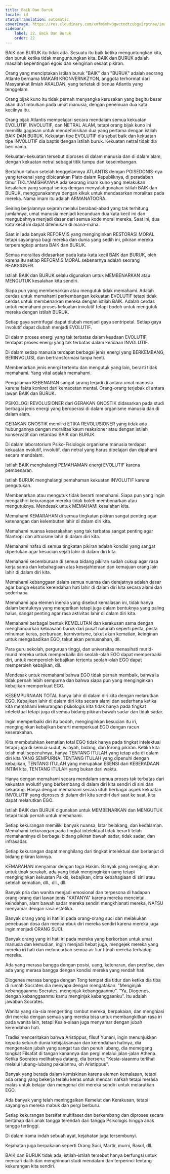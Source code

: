 ```yaml
---
title: Baik Dan Buruk
locale: id
statusTranslation: automatic
coverImage: https://res.cloudinary.com/xmfm6mhw3gwctndtcubgx2rptnae/image/upload/v1740337243/small_cover_educacion_fundamental_a051170f1c.webp
sidebar:
    label: 22. Baik Dan Buruk
    order: 22
---
```

BAIK dan BURUK itu tidak ada. Sesuatu itu baik ketika menguntungkan kita, dan buruk ketika tidak menguntungkan kita. BAIK dan BURUK adalah masalah kepentingan egois dan keinginan sesaat pikiran.

Orang yang menciptakan istilah buruk "BAIK" dan "BURUK" adalah seorang Atlante bernama MAKARI KRONVERNKZYON, anggota terhormat dari Masyarakat Ilmiah AKALDAN, yang terletak di benua Atlantis yang tenggelam.

Orang bijak kuno itu tidak pernah menyangka kerusakan yang begitu besar akan dia timbulkan pada umat manusia, dengan penemuan dua kata kecilnya itu.

Orang bijak Atlantis mempelajari secara mendalam semua kekuatan EVOLUTIF, INVOLUTIF, dan NETRAL ALAM, tetapi orang bijak kuno ini memiliki gagasan untuk mendefinisikan dua yang pertama dengan istilah BAIK DAN BURUK. Kekuatan tipe EVOLUTIF dia sebut baik dan kekuatan tipe INVOLUTIF dia baptis dengan istilah buruk. Kekuatan netral tidak dia beri nama.

Kekuatan-kekuatan tersebut diproses di dalam manusia dan di dalam alam, dengan kekuatan netral sebagai titik tumpu dan keseimbangan.

Bertahun-tahun setelah tenggelamnya ATLANTIS dengan POISEDONIS-nya yang terkenal yang dibicarakan Plato dalam Republiknya, di peradaban timur TIKLYAMISHAYANA ada seorang imam kuno yang melakukan kesalahan yang sangat serius dengan menyalahgunakan istilah BAIK dan BURUK, menggunakannya dengan kikuk untuk mendasarkan moralitas pada mereka. Nama imam itu adalah ARMANATOORA.

Seiring berjalannya sejarah melalui berabad-abad yang tak terhitung jumlahnya, umat manusia menjadi kecanduan dua kata kecil ini dan mengubahnya menjadi dasar dari semua kode moral mereka. Saat ini, dua kata kecil ini dapat ditemukan di mana-mana.

Saat ini ada banyak REFORMIS yang menginginkan RESTORASI MORAL tetapi sayangnya bagi mereka dan dunia yang sedih ini, pikiran mereka terperangkap antara BAIK dan BURUK.

Semua moralitas didasarkan pada kata-kata kecil BAIK dan BURUK, oleh karena itu setiap REFORMIS MORAL sebenarnya adalah seorang REAKSIONER.

Istilah BAIK dan BURUK selalu digunakan untuk MEMBENARKAN atau MENGUTUK kesalahan kita sendiri.

Siapa pun yang membenarkan atau mengutuk tidak memahami. Adalah cerdas untuk memahami perkembangan kekuatan EVOLUTIF tetapi tidak cerdas untuk membenarkan mereka dengan istilah BAIK. Adalah cerdas untuk memahami proses kekuatan involutif tetapi bodoh untuk mengutuk mereka dengan istilah BURUK.

Setiap gaya sentrifugal dapat diubah menjadi gaya sentripetal. Setiap gaya involutif dapat diubah menjadi EVOLUTIF.

Di dalam proses energi yang tak terbatas dalam keadaan EVOLUTIF, terdapat proses energi yang tak terbatas dalam keadaan INVOLUTIF.

Di dalam setiap manusia terdapat berbagai jenis energi yang BERKEMBANG, BERINVOLUSI, dan bertransformasi tanpa henti.

Membenarkan jenis energi tertentu dan mengutuk yang lain, berarti tidak memahami. Yang vital adalah memahami.

Pengalaman KEBENARAN sangat jarang terjadi di antara umat manusia karena fakta konkret dari kemacetan mental. Orang-orang terjebak di antara lawan BAIK dan BURUK.

PSIKOLOGI REVOLUSIONER dari GERAKAN GNOSTIK didasarkan pada studi berbagai jenis energi yang beroperasi di dalam organisme manusia dan di dalam alam.

GERAKAN GNOSTIK memiliki ETIKA REVOLUSIONER yang tidak ada hubungannya dengan moralitas kaum reaksioner atau dengan istilah konservatif dan retardasi BAIK dan BURUK.

Di dalam laboratorium Psiko-Fisiologis organisme manusia terdapat kekuatan evolutif, involutif, dan netral yang harus dipelajari dan dipahami secara mendalam.

Istilah BAIK menghalangi PEMAHAMAN energi EVOLUTIF karena pembenaran.

Istilah BURUK menghalangi pemahaman kekuatan INVOLUTIF karena pengutukan.

Membenarkan atau mengutuk tidak berarti memahami. Siapa pun yang ingin mengakhiri kekurangan mereka tidak boleh membenarkan atau mengutuknya. Mendesak untuk MEMAHAMI kesalahan kita.

Memahami KEMARAHAN di semua tingkatan pikiran sangat penting agar ketenangan dan kelembutan lahir di dalam diri kita.

Memahami nuansa keserakahan yang tak terbatas sangat penting agar filantropi dan altruisme lahir di dalam diri kita.

Memahami nafsu di semua tingkatan pikiran adalah kondisi yang sangat diperlukan agar kesucian sejati lahir di dalam diri kita.

Memahami kecemburuan di semua bidang pikiran sudah cukup agar rasa kerja sama dan kebahagiaan atas kesejahteraan dan kemajuan orang lain lahir di dalam diri kita.

Memahami kebanggaan dalam semua nuansa dan derajatnya adalah dasar agar bunga eksotis kerendahan hati lahir di dalam diri kita secara alami dan sederhana.

Memahami apa elemen inersia yang disebut kemalasan ini, tidak hanya dalam bentuknya yang mengerikan tetapi juga dalam bentuknya yang paling halus, sangat penting agar rasa aktivitas lahir di dalam diri kita.

Memahami berbagai bentuk KEMELUTAN dan kerakusan sama dengan menghancurkan kebiasaan buruk dari pusat naluriah seperti pesta, pesta minuman keras, perburuan, karnivorisme, takut akan kematian, keinginan untuk mengabadikan EGO, takut akan pemusnahan, dll.

Para guru sekolah, perguruan tinggi, dan universitas menasihati murid-murid mereka untuk memperbaiki diri seolah-olah EGO dapat memperbaiki diri, untuk memperoleh kebajikan tertentu seolah-olah EGO dapat memperoleh kebajikan, dll.

Mendesak untuk memahami bahwa EGO tidak pernah membaik, bahwa ia tidak pernah lebih sempurna dan bahwa siapa pun yang menginginkan kebajikan memperkuat EGO.

KESEMPURNAAN TOTAL hanya lahir di dalam diri kita dengan melarutkan EGO. Kebajikan lahir di dalam diri kita secara alami dan sederhana ketika kita memahami kekurangan psikologis kita tidak hanya pada tingkat intelektual tetapi juga di semua bidang pikiran bawah sadar dan tidak sadar.

Ingin memperbaiki diri itu bodoh, menginginkan kesucian itu iri, menginginkan kebajikan berarti memperkuat EGO dengan racun keserakahan.

Kita membutuhkan kematian total EGO tidak hanya pada tingkat intelektual tetapi juga di semua sudut, wilayah, bidang, dan lorong pikiran. Ketika kita telah mati sepenuhnya, hanya TENTANG ITULAH yang tetap ada di dalam diri kita YANG SEMPURNA. TENTANG ITULAH yang dipenuhi dengan kebajikan, TENTANG ITULAH yang merupakan ESENSI dari KEBERADAAN INTIM kita, TENTANG ITULAH yang bukan dari waktu.

Hanya dengan memahami secara mendalam semua proses tak terbatas dari kekuatan evolutif yang berkembang di dalam diri kita sendiri di sini dan sekarang. Hanya dengan memahami secara utuh berbagai aspek kekuatan INVOLUTIF yang diproses di dalam diri kita sendiri dari saat ke saat, kita dapat melarutkan EGO.

Istilah BAIK dan BURUK digunakan untuk MEMBENARKAN dan MENGUTUK tetapi tidak pernah untuk memahami.

Setiap kekurangan memiliki banyak nuansa, latar belakang, dan kedalaman. Memahami kekurangan pada tingkat intelektual tidak berarti telah memahaminya di berbagai bidang pikiran bawah sadar, tidak sadar, dan infrasadar.

Setiap kekurangan dapat menghilang dari tingkat intelektual dan berlanjut di bidang pikiran lainnya.

KEMARAHAN menyamar dengan toga Hakim. Banyak yang menginginkan untuk tidak serakah, ada yang tidak menginginkan uang tetapi menginginkan kekuatan Psikis, kebajikan, cinta kebahagiaan di sini atau setelah kematian, dll., dll., dll.

Banyak pria dan wanita menjadi emosional dan terpesona di hadapan orang-orang dari lawan jenis "KATANYA" karena mereka mencintai keindahan, alam bawah sadar mereka sendiri mengkhianati mereka, NAFSU menyamar dengan rasa estetika.

Banyak orang yang iri hati iri pada orang-orang suci dan melakukan penebusan dosa dan mencambuk diri mereka sendiri karena mereka juga ingin menjadi ORANG SUCI.

Banyak orang yang iri hati iri pada mereka yang berkorban untuk umat manusia dan kemudian, ingin menjadi hebat juga, mengejek mereka yang mereka iri hati dan meluncurkan semua air liur fitnah mereka terhadap mereka.

Ada yang merasa bangga dengan posisi, uang, ketenaran, dan prestise, dan ada yang merasa bangga dengan kondisi mereka yang rendah hati.

Diogenes merasa bangga dengan Tong tempat dia tidur dan ketika dia tiba di rumah Socrates dia menyapa dengan mengatakan: "Menginjak kebanggaanmu Socrates, menginjak kebanggaanmu". "Ya, Diogenes, dengan kebanggaanmu kamu menginjak kebanggaanku". Itu adalah jawaban Socrates.

Wanita yang sia-sia mengeriting rambut mereka, berpakaian, dan menghiasi diri mereka dengan semua yang mereka bisa untuk membangkitkan rasa iri pada wanita lain, tetapi Kesia-siaan juga menyamar dengan jubah kerendahan hati.

Tradisi menceritakan bahwa Aristippus, filsuf Yunani, ingin menunjukkan kepada seluruh dunia kebijaksanaan dan kerendahan hatinya, dia mengenakan jubah yang sangat tua dan penuh lubang, dia memegang tongkat Filsafat di tangan kanannya dan pergi melalui jalan-jalan Athena. Ketika Socrates melihatnya datang, dia berseru: "Kesia-siaanmu terlihat melalui lubang-lubang pakaianmu, oh Aristippus".

Banyak yang berada dalam kemiskinan karena elemen kemalasan, tetapi ada orang yang bekerja terlalu keras untuk mencari nafkah tetapi merasa malas untuk belajar dan mengenal diri mereka sendiri untuk melarutkan EGO.

Ada banyak yang telah meninggalkan Kemelut dan Kerakusan, tetapi sayangnya mereka mabuk dan pergi berburu.

Setiap kekurangan bersifat multifaset dan berkembang dan diproses secara bertahap dari anak tangga terendah dari tangga Psikologis hingga anak tangga tertinggi.

Di dalam irama indah sebuah ayat, kejahatan juga tersembunyi.

Kejahatan juga berpakaian seperti Orang Suci, Martir, murni, Rasul, dll.

BAIK dan BURUK tidak ada, istilah-istilah tersebut hanya berfungsi untuk mencari dalih dan menghindari studi mendalam dan terperinci tentang kekurangan kita sendiri.

